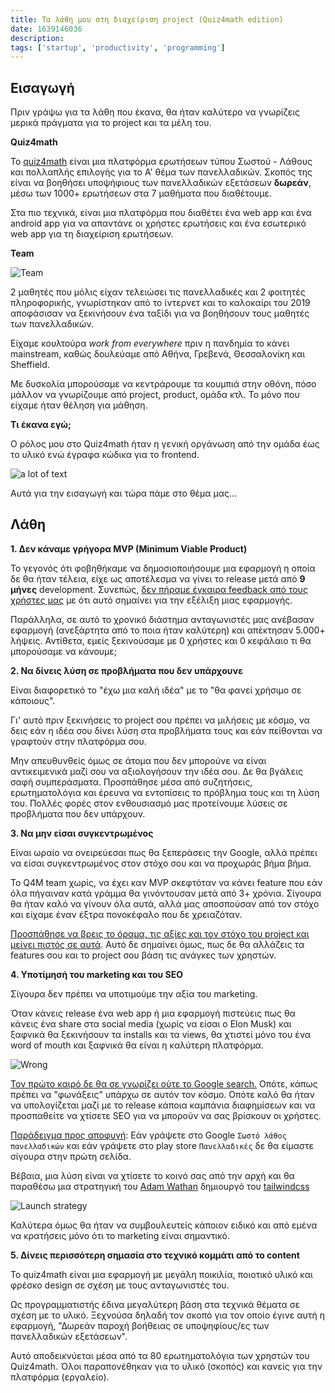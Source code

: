 ```yaml
---
title: Τα λάθη μου στη διαχείριση project (Quiz4math edition)
date: 1639146036
description:
tags: ['startup', 'productivity', 'programming']
---
```


## Εισαγωγή

Πριν γράψω για τα λάθη που έκανα, θα ήταν καλύτερο να γνωρίζεις μερικά πράγματα για το project και τα μέλη του.

**Quiz4math**

Το [quiz4math](https://quiz4math.gr/) είναι μια πλατφόρμα ερωτήσεων τύπου Σωστού - Λάθους και πολλαπλής επιλογής για το Α' θέμα των πανελλαδικών. Σκοπός της είναι να βοηθήσει υποψήφιους των πανελλαδικών εξετάσεων **δωρεάν**, μέσω των 1000+ ερωτήσεων στα 7 μαθήματα που διαθέτουμε.

Στα πιο τεχνικά, είναι μια πλατφόρμα που διαθέτει ένα web app και ένα android app για να απαντάνε οι χρήστες ερωτήσεις και ένα εσωτερικό web app για τη διαχείριση ερωτήσεων.

**Team**

![Team](https://media.giphy.com/media/hXIcxpC8Ycl8A1mLOC/giphy.gif)

2 μαθητές που μόλις είχαν τελειώσει τις πανελλαδικές και 2 φοιτητές πληροφορικής, γνωρίστηκαν από το ίντερνετ και το καλοκαίρι του 2019 αποφάσισαν να ξεκινήσουν ένα ταξίδι για να βοηθήσουν τους μαθητές των πανελλαδικών.

Είχαμε κουλτούρα _work from everywhere_ πριν η πανδημία το κάνει mainstream, καθώς δουλεύαμε από Αθήνα, Γρεβενά, Θεσσαλονίκη και Sheffield.

Με δυσκολία μπορούσαμε να κεντράρουμε τα κουμπιά στην οθόνη, πόσο μάλλον να γνωρίζουμε από project, product, ομάδα κτλ. Το μόνο που είχαμε ήταν θέληση για μάθηση.

**Τι έκανα εγώ;**

Ο ρόλος μου στο Quiz4math ήταν η γενική οργάνωση από την ομάδα έως το υλικό ενώ έγραφα κώδικα για το frontend.

![a lot of text](https://media.giphy.com/media/WoWm8YzFQJg5i/giphy.gif)


Αυτά για την εισαγωγή και τώρα πάμε στο θέμα μας...

## Λάθη


**1. Δεν κάναμε γρήγορα MVP (Minimum Viable Product)**

Το γεγονός ότι φοβηθήκαμε να δημοσιοποιήσουμε μια εφαρμογή η οποία δε θα ήταν τέλεια, είχε ως αποτέλεσμα να γίνει το release μετά από **9 μήνες** development. Συνεπώς, <u> δεν πήραμε έγκαιρα feedback από τους χρήστες μας</u> με ότι αυτό σημαίνει για την εξέλιξη μιας εφαρμογής.

Παράλληλα, σε αυτό το χρονικό διάστημα ανταγωνιστές μας ανέβασαν εφαρμογή (ανεξάρτητα από το ποια ήταν καλύτερη) και απέκτησαν 5.000+ λήψεις. Αντίθετα, εμείς ξεκινούσαμε με 0 χρήστες και 0 κεφάλαιο τι θα μπορούσαμε να κάνουμε;

**2. Να δίνεις λύση σε προβλήματα που δεν υπάρχουνε**

Είναι διαφορετικό το "έχω μια καλή ιδέα" με το "θα φανεί χρήσιμο σε κάποιους".

Γι' αυτό πριν ξεκινήσεις το project σου πρέπει να μιλήσεις με κόσμο, να δεις εάν η ιδέα σου δίνει λύση στα προβλήματα τους και εάν πείθονται να γραφτούν στην πλατφόρμα σου.

Μην απευθυνθείς όμως σε άτομα που δεν μπορούνε να είναι αντικειμενικά μαζί σου να αξιολογήσουν την ιδέα σου. Δε θα βγάλεις σαφή συμπεράσματα. Προσπάθησε μέσα από συζητήσεις, ερωτηματολόγια και έρευνα να εντοπίσεις το πρόβλημα τους και τη λύση του. Πολλές φορές στον ενθουσιασμό μας προτείνουμε λύσεις σε προβλήματα που δεν υπάρχουν.


**3. Να μην είσαι συγκεντρωμένος**

Είναι ωραίο να ονειρεύεσαι πως θα ξεπεράσεις την Google, αλλά πρέπει να είσαι συγκεντρωμένος στον στόχο σου και να προχωράς βήμα βήμα.

Το Q4M team χωρίς, να έχει καν MVP σκεφτόταν να κάνει feature που εάν όλα πήγαιναν κατά γράμμα θα γινόντουσαν μετά από 3+ χρόνια. Σίγουρα θα ήταν καλό να γίνουν όλα αυτά, αλλά μας αποσπούσαν από τον στόχο και είχαμε έναν έξτρα πονοκέφαλο που δε χρειαζόταν.

<u>Προσπάθησε να βρεις το όραμα, τις αξίες και τον στόχο του project και μείνει πιστός σε αυτά</u>. Αυτό δε σημαίνει όμως, πως δε θα αλλάζεις τα features σου και το project σου βάση τις ανάγκες των χρηστών.

**4. Υποτίμησή του marketing και του SEO**

Σίγουρα δεν πρέπει να υποτιμούμε την αξία του marketing.

Όταν κάνεις release ένα web app ή μια εφαρμογή πιστεύεις πως θα κάνεις ένα share στα social media (χωρίς να είσαι ο Elon Musk) και ξαφνικά θα ξεκινήσουν τα installs και τα views, θα χτιστεί μόνο του ένα word of mouth και ξαφνικά θα είναι η καλύτερη πλατφόρμα.

![Wrong](https://media.giphy.com/media/JQLXdtkj9z8eaaOWaE/giphy.gif)

<u>Τον πρώτο καιρό δε θα σε γνωρίζει ούτε το Google search.</u> Οπότε, κάπως πρέπει να "φωνάξεις" υπάρχω σε αυτόν τον κόσμο. Οπότε καλό θα ήταν να υπολογίζεται μαζί με το release κάποια καμπάνια διαφημίσεων και να προσπαθείτε να χτίσετε SEO για να μπορούν να σας βρίσκουν οι χρήστες. 

<u>Παράδειγμα προς αποφυγή</u>: Εάν γράψετε στο Google `Σωστό λάθος πανελλαδικών` και εάν γράψετε στο play store `Πανελλαδικές` δε θα είμαστε σίγουρα στην πρώτη σελίδα.

Βέβαια, μια λύση είναι να χτίσετε το κοινό σας από την αρχή και θα παραθέσω μια στρατηγική του [Adam Wathan](https://twitter.com/adamwathan) δημιουργό του [tailwindcss](https://tailwindcss.com/)

![Launch strategy](https://dev-to-uploads.s3.amazonaws.com/uploads/articles/fqv8bg31k5kf9ltv1xs1.jpeg)

Καλύτερα όμως θα ήταν να συμβουλευτείς κάποιον ειδικό και από εμένα να κρατήσεις μόνο ότι το marketing είναι σημαντικό.

**5. Δίνεις περισσότερη σημασία στο τεχνικό κομμάτι από το content**

Το quiz4math είναι μια εφαρμογή με μεγάλη ποικιλία, ποιοτικό υλικό και φρέσκο design σε σχέση με τους ανταγωνιστές του.

Ως προγραμματιστής έδινα μεγαλύτερη βάση στα τεχνικά θέματα σε σχέση με το υλικό. Ξεχνούσα δηλαδή τον σκοπό για τον οποίο έγινε αυτή η εφαρμογή, "Δωρεάν παροχή βοήθειας σε υποψηφίους/ες των πανελλαδικών εξετάσεων".

Αυτό αποδεικνύεται μέσα από τα 80 ερωτηματολόγια των χρηστών του Quiz4math. Όλοι παραπονέθηκαν για το υλικό (σκοπός) και κανείς για την πλατφόρμα (εργαλείο).